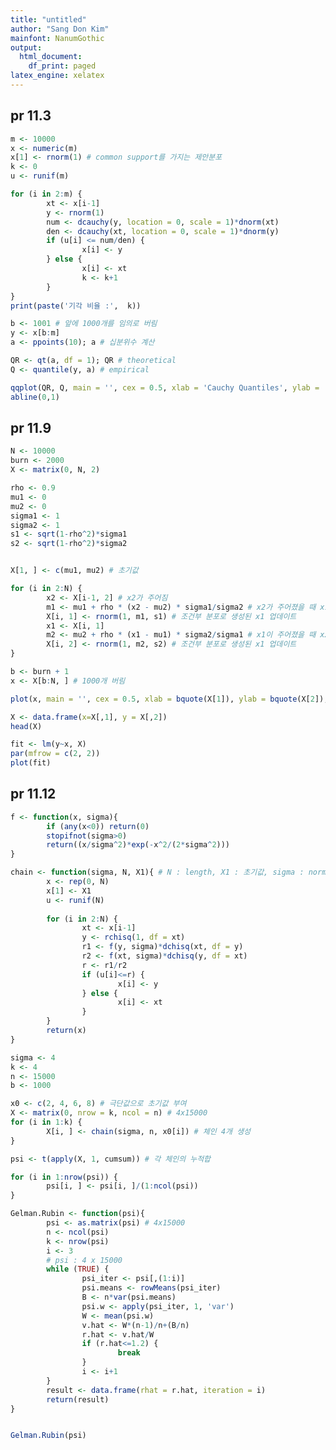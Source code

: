 ```yaml
---
title: "untitled"
author: "Sang Don Kim"
mainfont: NanumGothic
output:
  html_document:
    df_print: paged
latex_engine: xelatex
---
```



## pr 11.3

```r

m <- 10000
x <- numeric(m)
x[1] <- rnorm(1) # common support를 가지는 제안분포
k <- 0
u <- runif(m)

for (i in 2:m) {
        xt <- x[i-1]
        y <- rnorm(1)
        num <- dcauchy(y, location = 0, scale = 1)*dnorm(xt)
        den <- dcauchy(xt, location = 0, scale = 1)*dnorm(y)
        if (u[i] <= num/den) {
                x[i] <- y
        } else {
                x[i] <- xt
                k <- k+1
        }
}
print(paste('기각 비율 :',  k))  

b <- 1001 # 앞에 1000개를 임의로 버림 
y <- x[b:m]
a <- ppoints(10); a # 십분위수 계산 

QR <- qt(a, df = 1); QR # theoretical
Q <- quantile(y, a) # empirical

qqplot(QR, Q, main = '', cex = 0.5, xlab = 'Cauchy Quantiles', ylab = 'Sample Quantiles')
abline(0,1) 

```


## pr 11.9

```r

N <- 10000               
burn <- 2000            
X <- matrix(0, N, 2)    

rho <- 0.9             
mu1 <- 0
mu2 <- 0
sigma1 <- 1
sigma2 <- 1
s1 <- sqrt(1-rho^2)*sigma1
s2 <- sqrt(1-rho^2)*sigma2


X[1, ] <- c(mu1, mu2) # 초기값

for (i in 2:N) {
        x2 <- X[i-1, 2] # x2가 주어짐
        m1 <- mu1 + rho * (x2 - mu2) * sigma1/sigma2 # x2가 주어졌을 때 x1 조건부 분포의 평균 
        X[i, 1] <- rnorm(1, m1, s1) # 조건부 분포로 생성된 x1 업데이트 
        x1 <- X[i, 1]
        m2 <- mu2 + rho * (x1 - mu1) * sigma2/sigma1 # x1이 주어졌을 때 x2 조건부 분포의 평균
        X[i, 2] <- rnorm(1, m2, s2) # 조건부 분포로 생성된 x1 업데이트
}

b <- burn + 1
x <- X[b:N, ] # 1000개 버림

plot(x, main = '', cex = 0.5, xlab = bquote(X[1]), ylab = bquote(X[2]), ylim = range(x[, 2]))

X <- data.frame(x=X[,1], y = X[,2])
head(X)

fit <- lm(y~x, X)
par(mfrow = c(2, 2))
plot(fit)
```


## pr 11.12

```r

f <- function(x, sigma){
        if (any(x<0)) return(0)
        stopifnot(sigma>0)
        return((x/sigma^2)*exp(-x^2/(2*sigma^2)))
}

chain <- function(sigma, N, X1){ # N : length, X1 : 초기값, sigma : normal 표준편차 
        x <- rep(0, N)
        x[1] <- X1
        u <- runif(N)
        
        for (i in 2:N) {
                xt <- x[i-1]
                y <- rchisq(1, df = xt)  
                r1 <- f(y, sigma)*dchisq(xt, df = y)
                r2 <- f(xt, sigma)*dchisq(y, df = xt)
                r <- r1/r2
                if (u[i]<=r) {
                        x[i] <- y
                } else {
                        x[i] <- xt
                }
        }
        return(x)
}

sigma <- 4
k <- 4
n <- 15000
b <- 1000

x0 <- c(2, 4, 6, 8) # 극단값으로 초기값 부여  
X <- matrix(0, nrow = k, ncol = n) # 4x15000
for (i in 1:k) {
        X[i, ] <- chain(sigma, n, x0[i]) # 체인 4개 생성 
}

psi <- t(apply(X, 1, cumsum)) # 각 체인의 누적합

for (i in 1:nrow(psi)) {
        psi[i, ] <- psi[i, ]/(1:ncol(psi))
}

Gelman.Rubin <- function(psi){
        psi <- as.matrix(psi) # 4x15000
        n <- ncol(psi)
        k <- nrow(psi)
        i <- 3
        # psi : 4 x 15000
        while (TRUE) {
                psi_iter <- psi[,(1:i)]
                psi.means <- rowMeans(psi_iter)
                B <- n*var(psi.means)
                psi.w <- apply(psi_iter, 1, 'var')
                W <- mean(psi.w)
                v.hat <- W*(n-1)/n+(B/n)  
                r.hat <- v.hat/W
                if (r.hat<=1.2) {
                        break
                }
                i <- i+1
        }
        result <- data.frame(rhat = r.hat, iteration = i)
        return(result)
}


Gelman.Rubin(psi)


```

